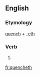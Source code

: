==English==

===Etymology===
[[quench]] + [[-eth]]

===Verb===
{{en-verb form}}

# {{archaic third-person singular of|quench}}

[[fr:quencheth]]